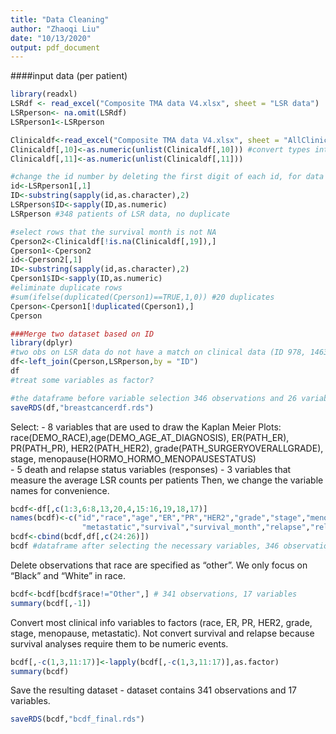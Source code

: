 ```yaml
---
title: "Data Cleaning"
author: "Zhaoqi Liu"
date: "10/13/2020"
output: pdf_document
---
```

####input data (per patient)
```r
library(readxl)
LSRdf <- read_excel("Composite TMA data V4.xlsx", sheet = "LSR data")
LSRperson<- na.omit(LSRdf)
LSRperson1<-LSRperson

Clinicaldf<-read_excel("Composite TMA data V4.xlsx", sheet = "AllClinicalInfo")
Clinicaldf[,10]<-as.numeric(unlist(Clinicaldf[,10])) #convert types into number from character 
Clinicaldf[,11]<-as.numeric(unlist(Clinicaldf[,11]))
```

```r
#change the id number by deleting the first digit of each id, for data merging 
id<-LSRperson1[,1]
ID<-substring(sapply(id,as.character),2)
LSRperson$ID<-sapply(ID,as.numeric)
LSRperson #348 patients of LSR data, no duplicate
```

```r
#select rows that the survival month is not NA
Cperson2<-Clinicaldf[!is.na(Clinicaldf[,19]),] 
Cperson1<-Cperson2
id<-Cperson2[,1]
ID<-substring(sapply(id,as.character),2)
Cperson1$ID<-sapply(ID,as.numeric)
#eliminate duplicate rows 
#sum(ifelse(duplicated(Cperson1)==TRUE,1,0)) #20 duplicates
Cperson<-Cperson1[!duplicated(Cperson1),]
Cperson
```

```r
###Merge two dataset based on ID 
library(dplyr)
#two obs on LSR data do not have a match on clinical data (ID 978, 1463)
df<-left_join(Cperson,LSRperson,by = "ID")
df
#treat some variables as factor? 
```


```r
#the dataframe before variable selection 346 observations and 26 variables
saveRDS(df,"breastcancerdf.rds")
```


Select: 
- 8 variables that are used to draw the Kaplan Meier Plots:
race(DEMO_RACE),age(DEMO_AGE_AT_DIAGNOSIS), ER(PATH_ER), PR(PATH_PR), HER2(PATH_HER2), grade(PATH_SURGERYOVERALLGRADE), stage, menopause(HORMO_HORMO_MENOPAUSESTATUS)  
- 5 death and relapse status variables (responses) 
- 3 variables that measure the average LSR counts per patients
Then, we change the variable names for convenience. 
```r
bcdf<-df[,c(1:3,6:8,13,20,4,15:16,19,18,17)]
names(bcdf)<-c("id","race","age","ER","PR","HER2","grade","stage","menopause",
                "metastatic","survival","survival_month","relapse","relapse_month")
bcdf<-cbind(bcdf,df[,c(24:26)])
bcdf #dataframe after selecting the necessary variables, 346 observations and 17 variables

```


Delete observations that race are specified as "other". We only focus on "Black" and "White" in race.  
```r
bcdf<-bcdf[bcdf$race!="Other",] # 341 observations, 17 variables
summary(bcdf[,-1])
```

Convert most clinical info variables to factors (race, ER, PR, HER2, grade, stage, menopause, metastatic). Not convert survival and relapse because survival analyses require them to be numeric events.

```r
bcdf[,-c(1,3,11:17)]<-lapply(bcdf[,-c(1,3,11:17)],as.factor)
summary(bcdf)
```

Save the resulting dataset 
- dataset contains 341 observations and 17 variables.
```r
saveRDS(bcdf,"bcdf_final.rds")
```

